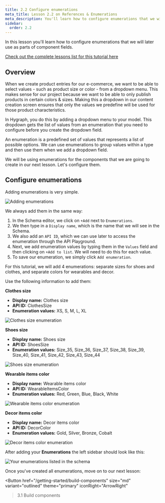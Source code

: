 ```yaml
---
title: 2.2 Configure enumerations
meta_title: Lesson 2.2 on References & Enumerations
meta_description: You'll learn how to configure enumerations that we will later use as parts of component fields
sidebar:
  order: 2.2
---
```



<Card theme="info" title="Lesson 2.2 - References & Enumerations: Configure enumerations">

In this lesson you'll learn how to configure enumerations that we will later use as parts of component fields.

[Check out the complete lessons list for this tutorial here](/getting-started/onboarding-overview#what-you-will-learn)

</Card>

## Overview

When we create product entries for our e-commerce, we want to be able to select values - such as product size or color - from a dropdown menu. This makes sense for our project because we want to be able to only publish products in certain colors & sizes. Making this a dropdown in our content creation screen ensures that only the values we predefine will be used for those product characteristics.

In Hygraph, you do this by adding a dropdown menu to your model. This dropdown gets the list of values from an enumeration that you need to configure before you create the dropdown field.

An enumeration is a predefined set of values that represents a list of possible options. We can use enumerations to group values within a type and then use them when we add a dropdown field.

We will be using enumerations for the components that we are going to create in our next lesson. Let's configure them.

## Configure enumerations

Adding enumerations is very simple.

![Adding enumerations](/images/getting-started/add-enumeration-screen.png)

We always add them in the same way:

1. In the Schema editor, we click on `+Add` next to `Enumerations`.
2. We then type in a `Display name`, which is the name that we will see in the Schema.
3. We also add an `API ID`, which we can use later to access the enumeration through the API Playground.
4. Next, we add enumeration values by typing them in the `Values` field and then clicking on `+Add to list`. We will need to do this for each value.
5. To save our enumeration, we simply click `Add enumeration`.

For this tutorial, we will add 4 enumerations: separate sizes for shoes and clothes, and separate colors for wearables and decor.

Use the following information to add them:

**Clothes size**

- **Display name:** Clothes size
- **API ID:** ClothesSize
- **Enumeration values:** XS, S, M, L, XL

![Clothes size enumeration](/images/getting-started/enumeration-clothes-size.png)

**Shoes size**

- **Display name:** Shoes size
- **API ID:** ShoesSize
- **Enumeration values:** Size_35, Size_36, Size_37, Size_38, Size_39, Size_40, Size_41, Size_42, Size_43, Size_44

![Shoes size enumeration](/images/getting-started/enumeration-shoes-size.png)

**Wearable items color**

- **Display name:** Wearable items color
- **API ID:** WearableItemsColor
- **Enumeration values:** Red, Green, Blue, Black, White

![Wearable items color enumeration](/images/getting-started/enumeration-wearables-color.png)

**Decor items color**

- **Display name:** Decor items color
- **API ID:** DecorColor
- **Enumeration values:** Gold, Silver, Bronze, Cobalt

![Decor items color enumeration](/images/getting-started/enumeration-decor-color.png)

After adding your **Enumerations** the left sidebar should look like this:

![Your enumerations listed in the schema](/images/getting-started/enumerations-listed.png)

<Card theme="info" title="Next step">

Once you've created all enumerations, move on to our next lesson:

<Button
  href="/getting-started/build-components"
  size="md"
  variant="outlined"
  theme="primary"
  iconRight="ArrowRight"
>3.1 Build components</Button>

</Card>
